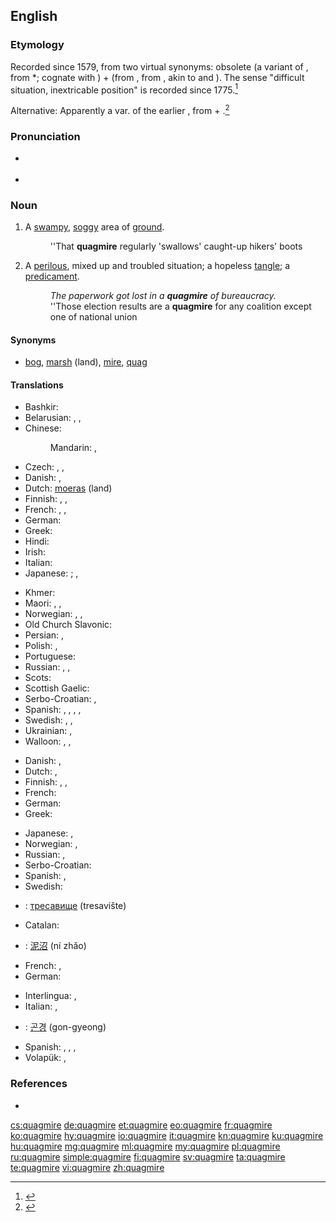 ==English==
{{wikipedia}}

===Etymology===
Recorded since 1579, from two virtual synonyms: obsolete {{term|quag||bog, marsh|lang=en}} (a variant of {{etyl|enm|en}} {{term|quabbe||a marsh, bog|lang=enm}}, from {{etyl|ang|en}} *{{term||cwabba|shake, tremble like something soft and flabby}}; cognate with {{etyl|nl|-}} {{term|kwab|lang=nl}}) + {{term|mire|lang=en}} (from {{etyl|enm|en}}, from {{etyl|non|en}} {{term|mýrr|lang=non}}, akin to {{etyl|ang|-}} {{m|ang|mōs||marsh}} and {{etyl|en|-}} {{term|moss|lang=en}}). The sense "difficult situation, inextricable position" is recorded since 1775.<ref>{{R:Online Etymology Dictionary}}</ref>

Alternative: Apparently a var. of the earlier {{term|quakemire|lang=en}}, from {{term|quake|lang=en}} + {{term|mire|lang=en}}.<ref>{{R:Century 1911}}</ref>

===Pronunciation===
* {{a|UK}} {{IPA|/ˈkwɒɡ.maɪə(ɹ)/|lang=en}}
* {{a|US}} {{IPA|/ˈkwæɡ.maɪəɹ/|lang=en}}

===Noun===
{{en-noun}}

# A [[swampy]], [[soggy]] area of [[ground]].
#: ''That '''quagmire''' regularly 'swallows' caught-up hikers' boots
# {{context|figuratively|lang=en}} A [[perilous]], mixed up and troubled situation; a hopeless [[tangle]]; a [[predicament]].
#: ''The paperwork got lost in a '''quagmire''' of bureaucracy.''
#: ''Those election results are a '''quagmire''' for any coalition except one of national union

====Synonyms====
* {{sense|a swampy, soggy area of ground}} [[bog]], [[marsh]] (land), [[mire]], [[quag]]

====Translations====
{{trans-top|swampy, soggy area}}
* Bashkir: {{t|ba|һаҙ}}
* Belarusian: {{t|be|балота|n|tr=balóta|sc=Cyrl}}, {{t|be|дрыгва|f|tr=drýhva|sc=Cyrl}}, {{t|be|багна|n|tr=báhna|sc=Cyrl}}
* Chinese:
*: Mandarin: {{t|cmn|沼澤|sc=Hani}}, {{t+|cmn|沼泽|tr=zhǎozé|sc=Hani}}
* Czech: {{t+|cs|bažina|f}}, {{t|cs|močál|m}}, {{t|cs|třasovisko|n}}
* Danish: {{t+|da|sump|c}}, {{t|da|dynd|n}}
* Dutch: [[moeras]] (land) {{g|n}}
* Finnish: {{t+|fi|hete}}, {{t|fi|hetteikkö}}, {{t|fi|jorpakko}}
* French: {{t+|fr|bourbier|m}}, {{t+|fr|marais|m}}, {{t+|fr|marécage|m}}
* German: {{t+|de|Sumpf|m}}
* Greek: {{t+|el|βάλτος|m|tr=váltos}}
* Hindi: {{t|hi|दलदल|sc=Deva}}
* Irish: {{t|ga|bogach|m}}
* Italian: {{t-needed|it}}
* Japanese: {{qualifier|colloquial}} {{t|ja|ぬかるみ|tr=''nukarumi''}}; {{qualifier|type of a land}} {{t|ja|沼地|tr=''numachi''}}, {{t+|ja|湿地|tr=shicchi}}
{{trans-mid}}
* Khmer: {{t|km|ភក់ជ្រៅ|tr=pʰʊək crɨv|sc=Khmr}}
* Maori: {{t|mi|powharu}}, {{t|mi|wharo}}, {{t|mi|wharu}}
* Norwegian: {{t|no|myr|f}}, {{t+|no|sump|n}}, {{t+|no|sump|n}}
* Old Church Slavonic: {{t|cu|блато|n|tr=blato|sc=Cyrl}}
* Persian: {{t+|fa|باتلاق|tr=bâtlâq|sc=fa-Arab}}, {{t+|fa|خلاب|tr=xalâb|sc=fa-Arab}}
* Polish: {{t+|pl|bagno|n}}, {{t|pl|trzęsawisko|n}}
* Portuguese: {{t+|pt|pântano|m}}
* Russian: {{t+|ru|болото|n|tr=bolóto}}, {{t+|ru|топь|f|tr=top'}}, {{t+|ru|трясина|f|tr=trjasína|sc=Cyrl}}
* Scots: {{t|sco|champ}}
* Scottish Gaelic: {{t|gd|boglach|f}}
* Serbo-Croatian: {{t+|sh|blato}}, {{t|sh|блато|n}}
* Spanish: {{t|es|pantano|m}}, {{t+|es|ciénaga|f}}, {{t+|es|tremedal|m}}, {{t+|es|cenagal|m}}, {{t|es|barrizal|m}}
* Swedish: {{t+|sv|gungfly}}, {{t+|sv|moras}}, {{t|sv|sumpmark}}
* Ukrainian: {{t|uk|трясовина|f|tr=trjasovýna|sc=Cyrl}}, {{t+|uk|болото|n|tr=bolóto|sc=Cyrl}}
* Walloon: {{t|wa|bourbî|m}}, {{t|wa|wachisse|m}}, {{t|wa|maraexhe|m|f}}
{{trans-bottom}}

{{trans-top|a perilous, mixed up and troubled situation}}
* Danish: {{t|da|dynd|n}}, {{t|da|hængedynd|n}}
* Dutch: {{t+|nl|moeras|n}}, {{t+|nl|drijfzand|n}}
* Finnish: {{t+|fi|sokkelo}}, {{t|fi|syöverit|p}}, {{t|fi|kiipeli}}
* French: {{t+|fr|bourbier|m}}
* German: {{t+|de|Zwickmühle|f}}
* Greek: {{t+|el|τέλμα|n|tr=télma}}
{{trans-mid}}
* Japanese: {{t|ja|苦境|tr=kukyō}}, {{t|ja|窮地|tr=kyūchi}}
* Norwegian: {{t|no|hengemyr|f}}, {{t|no|kvikksand|f}}
* Russian: {{t+|ru|трясина|f|tr=tr'asína}}, {{t+|ru|болото|n|tr=bolóto}}
* Serbo-Croatian: {{t|sh|živi pijesak}}
* Spanish: {{t+|es|dilema|m}}, {{t+|es|apuro|m}}
* Swedish: {{t+|sv|träsk}}
{{trans-bottom}}

{{checktrans-top}}
* {{ttbc|bg}}: [[тресавище]] (tresavište)
* Catalan: {{t-check|ca|pantà|m}}
* {{ttbc|cmn}}: [[泥沼]] (ní zhǎo)
* French: {{t-check|fr|marais|m}}, {{t-check|fr|marécage|m}}
* German: {{t-check|de|Sumpf|m}}
{{trans-mid}}
* Interlingua: {{t-check|ia|palude}}, {{t-check|ia|fangositate}}
* Italian: {{t-check|it|pantano|m}}, {{t-check|it|ginepraio|m}}
* {{ttbc|ko}}: [[곤경]] (gon-gyeong)
* Spanish: {{t-check|es|pantano|m}}, {{t-check|es|tremedal|m}}, {{t-check|es|cenagal|m}}, {{t-check|es|barrizal|m}}
* Volapük: {{t-check|vo|maräd}}, {{t-check|vo|lulak}}
{{trans-bottom}}

===References===
<references/>
* {{R:OneLook}}

[[cs:quagmire]]
[[de:quagmire]]
[[et:quagmire]]
[[eo:quagmire]]
[[fr:quagmire]]
[[ko:quagmire]]
[[hy:quagmire]]
[[io:quagmire]]
[[it:quagmire]]
[[kn:quagmire]]
[[ku:quagmire]]
[[hu:quagmire]]
[[mg:quagmire]]
[[ml:quagmire]]
[[my:quagmire]]
[[pl:quagmire]]
[[ru:quagmire]]
[[simple:quagmire]]
[[fi:quagmire]]
[[sv:quagmire]]
[[ta:quagmire]]
[[te:quagmire]]
[[vi:quagmire]]
[[zh:quagmire]]